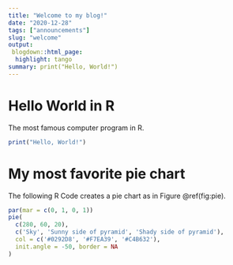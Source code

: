 ```yaml
---
title: "Welcome to my blog!"
date: "2020-12-28"
tags: ["announcements"]
slug: "welcome"
output:
 blogdown::html_page:
  highlight: tango
summary: print("Hello, World!")
---
```

# Hello World in R
The most famous computer program in R.
```r
print("Hello, World!")
```

# My most favorite pie chart
The following R Code creates a pie chart as in Figure \@ref(fig:pie).
```r
par(mar = c(0, 1, 0, 1))
pie(
  c(280, 60, 20),
  c('Sky', 'Sunny side of pyramid', 'Shady side of pyramid'),
  col = c('#0292D8', '#F7EA39', '#C4B632'),
  init.angle = -50, border = NA
)
```